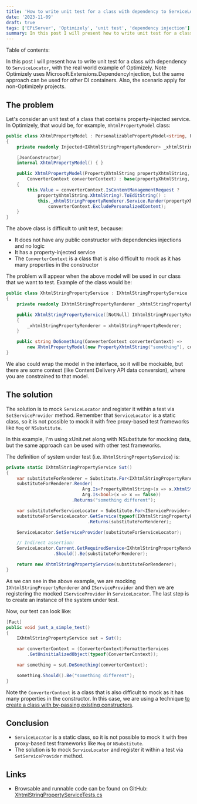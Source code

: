 ```yaml
---
title: 'How to write unit test for a class with dependency to ServiceLocator (with example of Optimizely)?'
date: '2023-11-09'
draft: true
tags: ['EPiServer', 'Optimizely', 'unit test', 'dependency injection']
summary: In this post I will present how to write unit test for a class with dependency to ServiceLocator, with the real world example of Optimizely.
---
```


Table of contents:

<TOCInline toc={props.toc} exclude="Introduction" />

In this post I will present how to write unit test for a class with dependency to `ServiceLocator`, with the real world example of Optimizely. Note Optimizely uses Microsoft.Extensions.DependencyInjection, but the same approach can be used for other DI containers. Also, the scenario apply for non-Optimizely projects.

## The problem

Let's consider an unit test of a class that contains property-injected service. In Optimizely, that would be, for example, `XhtmlPropertyModel` class:

```csharp
public class XhtmlPropertyModel : PersonalizablePropertyModel<string, PropertyXhtmlString>
{
    private readonly Injected<IXhtmlStringPropertyRenderer> _xhtmlStringPropertyRenderer;

    [JsonConstructor]
    internal XhtmlPropertyModel() { }

    public XhtmlPropertyModel(PropertyXhtmlString propertyXhtmlString,
        ConverterContext converterContext) : base(propertyXhtmlString, converterContext)
    {
        this.Value = converterContext.IsContentManagementRequest ?
            propertyXhtmlString.XhtmlString?.ToEditString() :
            this._xhtmlStringPropertyRenderer.Service.Render(propertyXhtmlString,
                converterContext.ExcludePersonalizedContent);
    }
}
```

The above class is difficult to unit test, because:

- It does not have any public constructor with dependencies injections and no logic
- It has a property-injected service
- The `ConverterContext` is a class that is also difficult to mock as it has many properties in the constructor

The problem will appear when the above model will be used in our class that we want to test. Example of the class would be:

```csharp
public class XhtmlStringPropertyService : IXhtmlStringPropertyService
{
    private readonly IXhtmlStringPropertyRenderer _xhtmlStringPropertyRenderer;

    public XhtmlStringPropertyService([NotNull] IXhtmlStringPropertyRenderer xhtmlStringPropertyRenderer)
    {
        _xhtmlStringPropertyRenderer = xhtmlStringPropertyRenderer;
    }

    public string DoSomething(ConverterContext converterContext) =>
        new XhtmlPropertyModel(new PropertyXhtmlString("something"), converterContext)?.Value;
}
```

We also could wrap the model in the interface, so it will be mockable, but there are some context (like Content Delivery API data conversion), where you are constrained to that model.

## The solution

The solution is to mock `ServiceLocator` and register it within a test via `SetServiceProvider` method. Remember that `ServiceLocator` is a static class, so it is not possible to mock it with free proxy-based test frameworks like `Moq` or `NSubstitute`.

In this example, I'm using xUnit.net along with NSubstitute for mocking data, but the same approach can be used with other test frameworks.

The definition of system under test (i.e. `XhtmlStringPropertyService`) is:

```csharp
private static IXhtmlStringPropertyService Sut()
{
    var substituteForRenderer = Substitute.For<IXhtmlStringPropertyRenderer>();
    substituteForRenderer.Render(
                             Arg.Is<PropertyXhtmlString>(x => x.XhtmlString.ToString() == "something"),
                             Arg.Is<bool>(x => x == false))
                         .Returns("something different");

    var substituteForServiceLocator = Substitute.For<IServiceProvider>();
    substituteForServiceLocator.GetService(typeof(IXhtmlStringPropertyRenderer))
                               .Returns(substituteForRenderer);

    ServiceLocator.SetServiceProvider(substituteForServiceLocator);

    // Indirect assertion:
    ServiceLocator.Current.GetRequiredService<IXhtmlStringPropertyRenderer>()
                  .Should().Be(substituteForRenderer);

    return new XhtmlStringPropertyService(substituteForRenderer);
}
```

As we can see in the above example, we are mocking `IXhtmlStringPropertyRenderer` and `IServiceProvider` and then we are registering the mocked `IServiceProvider` in `ServiceLocator`. The last step is to create an instance of the system under test.

Now, our test can look like:

```csharp
[Fact]
public void just_a_simple_test()
{
    IXhtmlStringPropertyService sut = Sut();

    var converterContext = (ConverterContext)FormatterServices
        .GetUninitializedObject(typeof(ConverterContext));

    var something = sut.DoSomething(converterContext);

    something.Should().Be("something different");
}
```

Note the `ConverterContext` is a class that is also difficult to mock as it has many properties in the constructor. In this case, we are using a technique [to create a class with by-passing existing constructors](create-unmockable-ctor).

## Conclusion

* `ServiceLocator` is a static class, so it is not possible to mock it with free proxy-based test frameworks like `Moq` or `NSubstitute`.
* The solution is to mock `ServiceLocator` and register it within a test via `SetServiceProvider` method.

## Links

* Browsable and runnable code can be found on GitHub: [XhtmlStringPropertyServiceTests.cs](https://github.com/dariusz-wozniak/OptimizelyFoundation/blob/main/tests/Foundation.Tests.Unit/BlogRelatedCode/XhtmlStringPropertyServiceTests.cs)